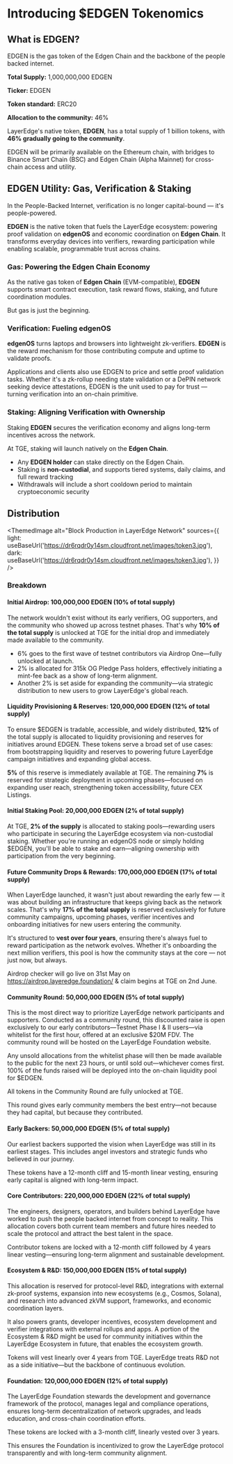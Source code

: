 
# Introducing $EDGEN Tokenomics

## What is EDGEN?

EDGEN is the gas token of the Edgen Chain and the backbone of the people backed internet.

**Total Supply:** 1,000,000,000 EDGEN

**Ticker:** EDGEN

**Token standard:** ERC20

**Allocation to the community:** 46%

LayerEdge's native token, **EDGEN**, has a total supply of 1 billion tokens, with **46% gradually going to the community**.

EDGEN will be primarily available on the Ethereum chain, with bridges to Binance Smart Chain (BSC) and Edgen Chain (Alpha Mainnet) for cross-chain access and utility.

## EDGEN Utility: Gas, Verification & Staking

In the People-Backed Internet, verification is no longer capital-bound — it's people-powered.

**EDGEN** is the native token that fuels the LayerEdge ecosystem: powering proof validation on **edgenOS** and economic coordination on **Edgen Chain**. It transforms everyday devices into verifiers, rewarding participation while enabling scalable, programmable trust across chains.

### Gas: Powering the Edgen Chain Economy

As the native gas token of **Edgen Chain** (EVM-compatible), **EDGEN** supports smart contract execution, task reward flows, staking, and future coordination modules.

But gas is just the beginning.

### Verification: Fueling edgenOS

**edgenOS** turns laptops and browsers into lightweight zk-verifiers. **EDGEN** is the reward mechanism for those contributing compute and uptime to validate proofs.

Applications and clients also use EDGEN to price and settle proof validation tasks. Whether it's a zk-rollup needing state validation or a DePIN network seeking device attestations, EDGEN is the unit used to pay for trust — turning verification into an on-chain primitive.

### Staking: Aligning Verification with Ownership

Staking **EDGEN** secures the verification economy and aligns long-term incentives across the network.

At TGE, staking will launch natively on the **Edgen Chain**.

- Any **EDGEN holder** can stake directly on the Edgen Chain.
- Staking is **non-custodial**, and supports tiered systems, daily claims, and full reward tracking
- Withdrawals will include a short cooldown period to maintain cryptoeconomic security

## Distribution

<ThemedImage
  alt="Block Production in LayerEdge Network"
  sources={{
    light: useBaseUrl('https://dr6rqdr0y14sm.cloudfront.net/images/token3.jpg'),
    dark: useBaseUrl('https://dr6rqdr0y14sm.cloudfront.net/images/token3.jpg'),
  }}
/>

### Breakdown

#### Initial Airdrop: 100,000,000 EDGEN (10% of total supply)

The network wouldn't exist without its early verifiers, OG supporters, and the community who showed up across testnet phases. That's why **10% of the total supply** is unlocked at TGE for the initial drop and immediately made available to the community.

- 6% goes to the first wave of testnet contributors via Airdrop One—fully unlocked at launch.
- 2% is allocated for 315k OG Pledge Pass holders, effectively initiating a mint-fee back as a show of long-term alignment.
- Another 2% is set aside for expanding the community—via strategic distribution to new users to grow LayerEdge's global reach.

#### Liquidity Provisioning & Reserves: 120,000,000 EDGEN (12% of total supply)

To ensure $EDGEN is tradable, accessible, and widely distributed, **12%** of the total supply is allocated to liquidity provisioning and reserves for initiatives around EDGEN. These tokens serve a broad set of use cases: from bootstrapping liquidity and reserves to powering future LayerEdge campaign initiatives and expanding global access.

**5%** of this reserve is immediately available at TGE. The remaining **7%** is reserved for strategic deployment in upcoming phases—focused on expanding user reach, strengthening token accessibility, future CEX Listings.

#### Initial Staking Pool: 20,000,000 EDGEN (2% of total supply)

At TGE, **2% of the supply** is allocated to staking pools—rewarding users who participate in securing the LayerEdge ecosystem via non-custodial staking. Whether you're running an edgenOS node or simply holding $EDGEN, you'll be able to stake and earn—aligning ownership with participation from the very beginning.

#### Future Community Drops & Rewards: 170,000,000 EDGEN (17% of total supply)

When LayerEdge launched, it wasn't just about rewarding the early few — it was about building an infrastructure that keeps giving back as the network scales. That's why **17% of the total supply** is reserved exclusively for future community campaigns, upcoming phases, verifier incentives and onboarding initiatives for new users entering the community.

It's structured to **vest over four years**, ensuring there's always fuel to reward participation as the network evolves. Whether it's onboarding the next million verifiers, this pool is how the community stays at the core — not just now, but always.

Airdrop checker will go live on 31st May on https://airdrop.layeredge.foundation/ & claim begins at TGE on 2nd June.

#### Community Round: 50,000,000 EDGEN (5% of total supply)

This is the most direct way to prioritize LayerEdge network participants and supporters. Conducted as a community round, this discounted raise is open exclusively to our early contributors—Testnet Phase I & II users—via whitelist for the first hour, offered at an exclusive $20M FDV. The community round will be hosted on the LayerEdge Foundation website.

Any unsold allocations from the whitelist phase will then be made available to the public for the next 23 hours, or until sold out—whichever comes first. 100% of the funds raised will be deployed into the on-chain liquidity pool for $EDGEN.

All tokens in the Community Round are fully unlocked at TGE.

This round gives early community members the best entry—not because they had capital, but because they contributed.

#### Early Backers: 50,000,000 EDGEN (5% of total supply)

Our earliest backers supported the vision when LayerEdge was still in its earliest stages. This includes angel investors and strategic funds who believed in our journey.

These tokens have a 12-month cliff and 15-month linear vesting, ensuring early capital is aligned with long-term impact.

#### Core Contributors: 220,000,000 EDGEN (22% of total supply)

The engineers, designers, operators, and builders behind LayerEdge have worked to push the people backed internet from concept to reality. This allocation covers both current team members and future hires needed to scale the protocol and attract the best talent in the space.

Contributor tokens are locked with a 12-month cliff followed by 4 years linear vesting—ensuring long-term alignment and sustainable development.

#### Ecosystem & R&D: 150,000,000 EDGEN (15% of total supply)

This allocation is reserved for protocol-level R&D, integrations with external zk-proof systems, expansion into new ecosystems (e.g., Cosmos, Solana), and research into advanced zkVM support, frameworks, and economic coordination layers.

It also powers grants, developer incentives, ecosystem development and verifier integrations with external rollups and apps. A portion of the Ecosystem & R&D might be used for community initiatives within the LayerEdge Ecosystem in future, that enables the ecosystem growth.

Tokens will vest linearly over 4 years from TGE. LayerEdge treats R&D not as a side initiative—but the backbone of continuous evolution.

#### Foundation: 120,000,000 EDGEN (12% of total supply)

The LayerEdge Foundation stewards the development and governance framework of the protocol, manages legal and compliance operations, ensures long-term decentralization of network upgrades, and leads education, and cross-chain coordination efforts.

These tokens are locked with a 3-month cliff, linearly vested over 3 years.

This ensures the Foundation is incentivized to grow the LayerEdge protocol transparently and with long-term community alignment.